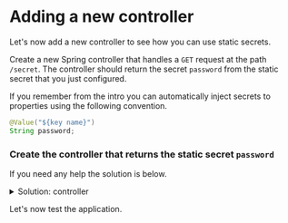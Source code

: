 # Adding a new controller

Let's now add a new controller to see how you can use static secrets.

Create a new Spring controller that handles a `GET` request at the path `/secret`.
The controller should return the secret `password` from the static secret that you 
just configured.

If you remember from the intro you can automatically inject secrets to properties
using the following convention.

```java
@Value("${key name}")
String password;
```

### Create the controller that returns the static secret `password`

If you need any help the solution is below.

<p>
<details>
  <summary style=\{{ fontSize: '18px', color: 'rgb(84, 128, 178)', fontWeight: 'medium' }} >Solution: controller</summary>

```java
package com.example.springvault.controllers;

import org.slf4j.Logger;
import org.slf4j.LoggerFactory;
import org.springframework.beans.factory.annotation.Value;
import org.springframework.web.bind.annotation.GetMapping;
import org.springframework.web.bind.annotation.RestController;

@RestController
public class SecretController {

  private static final Logger log = LoggerFactory.getLogger(PaymentCardController.class);

  @Value("${password}")
  String password;

  @GetMapping("/secret")
  public String secret() {
    return "My password is: " + password;
  }
}
```

</details>
</p>

Let's now test the application.